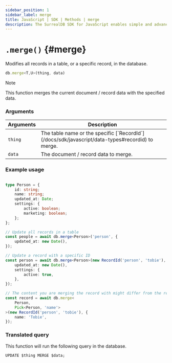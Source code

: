 ```yaml
---
sidebar_position: 1
sidebar_label: merge
title: JavaScript | SDK | Methods | merge
description: The SurrealDB SDK for JavaScript enables simple and advanced querying of a remote or embedded database.
---
```



# `.merge()` {#merge}

Modifies all records in a table, or a specific record, in the database.

```javascript title="Method Syntax"
db.merge<T,U>(thing, data)
```

> [!NOTE]
> This function merges the current document / record data with the specified data.

### Arguments
<table>
    <thead>
        <tr>
            <th colspan="2" scope="col">Arguments</th>
            <th colspan="2" scope="col">Description</th>
        </tr>
    </thead>
    <tbody>
        <tr>
            <td colspan="2" scope="row" data-label="Arguments">
                <code>thing</code>
                <Label label="required" />
            </td>
            <td colspan="2" scope="row" data-label="Description">
                The table name or the specific [`RecordId`](/docs/sdk/javascript/data-types#recordid) to merge.
            </td>
        </tr>
        <tr>
            <td colspan="2" scope="row" data-label="Arguments">
                <code>data</code>
               <Label label="optional" />
            </td>
            <td colspan="2" scope="row" data-label="Description">
                The document / record data to merge.
            </td>
        </tr>
    </tbody>
</table>

### Example usage
```ts

type Person = {
	id: string;
	name: string;
	updated_at: Date;
	settings: {
		active: boolean;
		marketing: boolean;
	};
};

// Update all records in a table
const people = await db.merge<Person>('person', {
	updated_at: new Date(),
});

// Update a record with a specific ID
const person = await db.merge<Person>(new RecordId('person', 'tobie'), {
	updated_at: new Date(),
	settings: {
		active: true,
	},
});

// The content you are merging the record with might differ from the return type
const record = await db.merge<
	Person,
	Pick<Person, 'name'>
>(new RecordId('person', 'tobie'), {
	name: 'Tobie',
});
```

### Translated query
This function will run the following query in the database.

```surql
UPDATE $thing MERGE $data;
```